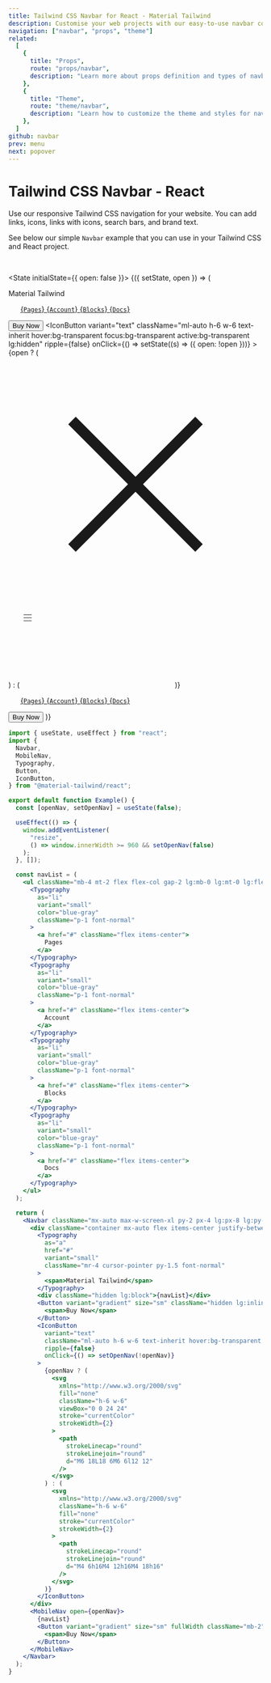 ```yaml
---
title: Tailwind CSS Navbar for React - Material Tailwind
description: Customise your web projects with our easy-to-use navbar component for Tailwind CSS and React using Material Design guidelines.
navigation: ["navbar", "props", "theme"]
related:
  [
    {
      title: "Props",
      route: "props/navbar",
      description: "Learn more about props definition and types of navbar component.",
    },
    {
      title: "Theme",
      route: "theme/navbar",
      description: "Learn how to customize the theme and styles for navbar component.",
    },
  ]
github: navbar
prev: menu
next: popover
---
```


# Tailwind CSS Navbar - React

Use our responsive Tailwind CSS navigation for your website. You can add links, icons, links with icons, search bars, and brand text.

See below our simple <Code>Navbar</Code> example that you can use in your Tailwind CSS and React project.

<br />

<State initialState={{ open: false }}>
  <ComponentDemo id="navbar">
    <Observe>
      {({ setState, open }) => (
        <Navbar className="mx-auto max-w-screen-xl py-2 px-4 lg:px-8 lg:py-4">
          <div className="container mx-auto flex items-center justify-between text-blue-gray-900">
            <Typography
              as="a"
              href="#"
              variant="small"
              className="mr-4 cursor-pointer py-1.5 font-normal"
            >
              <span>Material Tailwind</span>
            </Typography>
            <ul className="hidden items-center gap-6 lg:flex">
              <Typography as="li" variant="small" className="p-1 font-normal">
                <a href="#" className="flex items-center">
                  {`Pages`}
                </a>
              </Typography>
              <Typography as="li" variant="small" className="p-1 font-normal">
                <a href="#" className="flex items-center">
                  {`Account`}
                </a>
              </Typography>
              <Typography as="li" variant="small" className="p-1 font-normal">
                <a href="#" className="flex items-center">
                  {`Blocks`}
                </a>
              </Typography>
              <Typography as="li" variant="small" className="p-1 font-normal">
                <a href="#" className="flex items-center">
                  {`Docs`}
                </a>
              </Typography>
            </ul>
            <Button
              variant="gradient"
              size="sm"
              className="hidden lg:inline-block"
            >
              <span>Buy Now</span>
            </Button>
            <IconButton
              variant="text"
              className="ml-auto h-6 w-6 text-inherit hover:bg-transparent focus:bg-transparent active:bg-transparent lg:hidden"
              ripple={false}
              onClick={() => setState((s) => ({ open: !open }))}
            >
              {open ? (
                <svg
                  xmlns="http://www.w3.org/2000/svg"
                  fill="none"
                  className="h-6 w-6"
                  viewBox="0 0 24 24"
                  stroke="currentColor"
                  strokeWidth={2}
                >
                  <path
                    strokeLinecap="round"
                    strokeLinejoin="round"
                    d="M6 18L18 6M6 6l12 12"
                  />
                </svg>
              ) : (
                <svg
                  xmlns="http://www.w3.org/2000/svg"
                  className="h-6 w-6"
                  fill="none"
                  stroke="currentColor"
                  strokeWidth={2}
                >
                  <path
                    strokeLinecap="round"
                    strokeLinejoin="round"
                    d="M4 6h16M4 12h16M4 18h16"
                  />
                </svg>
              )}
            </IconButton>
          </div>
          <MobileNav open={open} className="lg:hidden">
            <ul className="mt-2 mb-4 flex flex-col gap-2">
              <Typography as="li" variant="small" className="p-1 font-normal">
                <a href="#" className="flex items-center">
                  {`Pages`}
                </a>
              </Typography>
              <Typography as="li" variant="small" className="p-1 font-normal">
                <a href="#" className="flex items-center">
                  {`Account`}
                </a>
              </Typography>
              <Typography as="li" variant="small" className="p-1 font-normal">
                <a href="#" className="flex items-center">
                  {`Blocks`}
                </a>
              </Typography>
              <Typography as="li" variant="small" className="p-1 font-normal">
                <a href="#" className="flex items-center">
                  {`Docs`}
                </a>
              </Typography>
            </ul>
            <Button variant="gradient" size="sm" fullWidth className="mb-2">
              <span>Buy Now</span>
            </Button>
          </MobileNav>
        </Navbar>
      )}
    </Observe>

  </ComponentDemo>
</State>

```jsx
import { useState, useEffect } from "react";
import {
  Navbar,
  MobileNav,
  Typography,
  Button,
  IconButton,
} from "@material-tailwind/react";

export default function Example() {
  const [openNav, setOpenNav] = useState(false);

  useEffect(() => {
    window.addEventListener(
      "resize",
      () => window.innerWidth >= 960 && setOpenNav(false)
    );
  }, []);

  const navList = (
    <ul className="mb-4 mt-2 flex flex-col gap-2 lg:mb-0 lg:mt-0 lg:flex-row lg:items-center lg:gap-6">
      <Typography
        as="li"
        variant="small"
        color="blue-gray"
        className="p-1 font-normal"
      >
        <a href="#" className="flex items-center">
          Pages
        </a>
      </Typography>
      <Typography
        as="li"
        variant="small"
        color="blue-gray"
        className="p-1 font-normal"
      >
        <a href="#" className="flex items-center">
          Account
        </a>
      </Typography>
      <Typography
        as="li"
        variant="small"
        color="blue-gray"
        className="p-1 font-normal"
      >
        <a href="#" className="flex items-center">
          Blocks
        </a>
      </Typography>
      <Typography
        as="li"
        variant="small"
        color="blue-gray"
        className="p-1 font-normal"
      >
        <a href="#" className="flex items-center">
          Docs
        </a>
      </Typography>
    </ul>
  );

  return (
    <Navbar className="mx-auto max-w-screen-xl py-2 px-4 lg:px-8 lg:py-4">
      <div className="container mx-auto flex items-center justify-between text-blue-gray-900">
        <Typography
          as="a"
          href="#"
          variant="small"
          className="mr-4 cursor-pointer py-1.5 font-normal"
        >
          <span>Material Tailwind</span>
        </Typography>
        <div className="hidden lg:block">{navList}</div>
        <Button variant="gradient" size="sm" className="hidden lg:inline-block">
          <span>Buy Now</span>
        </Button>
        <IconButton
          variant="text"
          className="ml-auto h-6 w-6 text-inherit hover:bg-transparent focus:bg-transparent active:bg-transparent lg:hidden"
          ripple={false}
          onClick={() => setOpenNav(!openNav)}
        >
          {openNav ? (
            <svg
              xmlns="http://www.w3.org/2000/svg"
              fill="none"
              className="h-6 w-6"
              viewBox="0 0 24 24"
              stroke="currentColor"
              strokeWidth={2}
            >
              <path
                strokeLinecap="round"
                strokeLinejoin="round"
                d="M6 18L18 6M6 6l12 12"
              />
            </svg>
          ) : (
            <svg
              xmlns="http://www.w3.org/2000/svg"
              className="h-6 w-6"
              fill="none"
              stroke="currentColor"
              strokeWidth={2}
            >
              <path
                strokeLinecap="round"
                strokeLinejoin="round"
                d="M4 6h16M4 12h16M4 18h16"
              />
            </svg>
          )}
        </IconButton>
      </div>
      <MobileNav open={openNav}>
        {navList}
        <Button variant="gradient" size="sm" fullWidth className="mb-2">
          <span>Buy Now</span>
        </Button>
      </MobileNav>
    </Navbar>
  );
}
```

<span id="props" className="scroll-mt-48" />
<span id="theme" className="scroll-mt-48" />
